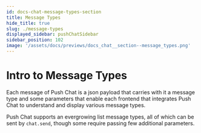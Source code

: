 ```yaml
---
id: docs-chat-message-types-section
title: Message Types
hide_title: true
slug: ./message-types
displayed_sidebar: pushChatSidebar
sidebar_position: 102
image: '/assets/docs/previews/docs_chat__section--message_types.png'
---
```


# Intro to Message Types

Each message of Push Chat is a json payload that carries with it a message type and some parameters that enable each frontend that integrates Push Chat to understand and display various message types.

Push Chat supports an evergrowing list message types, all of which can be sent by `chat.send`, though some require passing few additional parameters.

<head>
  <title>Intro to Message Types | Push Chat | Push Documentation</title>
</head>


<DocCardList />
